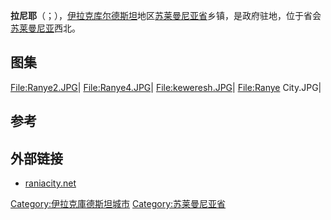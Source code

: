 {{Infobox settlement
|name = 拉尼耶
|native_name = ڕانیه‌
|settlement_type = 
|image_skyline = Ranye4.JPG
|imagesize =
|image_caption =
|image_map =
|mapsize =
|map_caption =
|pushpin_map = Iraq
|pushpin_label_position = left<!-- the position of the pushpin label: right, top, bottom, none -->
|pushpin_map_caption = 于伊拉克所在位置
|subdivision_type = 国家
|subdivision_name = {{flag|Iraq}}
|subdivision_type1 = 地区
|subdivision_name1 = {{flag|Kurdistan}}
|subdivision_type2 = 省
|subdivision_name2 = [[苏莱曼尼亚省|苏莱曼尼亚省]]
|subdivision_type3 = 区
|subdivision_name3 = {{le|拉尼耶区|Ranya District}}
|leader_title =
|leader_name =
|established_title = 
|established_date = 
|unit_pref =Imperial <!--Enter: Imperial, if Imperial (metric) is desired-->
|area_total_sq_mi =
|population_note =
|population_density_sq_mi = auto
|timezone =
|utc_offset =
|timezone_DST =
|utc_offset_DST =
|latd=36 |latm=15 |lats=18 |latNS=N
|longd=44 |longm=53 |longs=01 |longEW=E
|coordinates_type = type:city_region:IQ-SU
|coordinates_display = title

|population_as_of = 2008
|population_total = 200.836

|elevation_footnotes = <!--for references: use <ref> </ref> tags-->
|elevation_ft = 2895
|postal_code_type = <!-- enter ZIP code, Postcode, Post code, Postal code... -->
|postal_code =
|area_code =
|blank_name = 
|blank_info = 
|blank1_name =
|blank1_info =
|website =
|footnotes =
}}

'''拉尼耶'''（{{Lang-ku|Ranya}}；{{lang-ar|رانية}}），[[伊拉克|伊拉克]][[伊拉克库尔德斯坦|库尔德斯坦]]地区[[蘇萊曼尼亞省|苏莱曼尼亚省]]乡镇，是{{le|拉尼耶区|Ranya District}}政府驻地，位于省会[[苏莱曼尼亚|苏莱曼尼亚]]西北{{convert|130|km}}。

== 图集 ==
<gallery>
File:Ranye2.JPG|
File:Ranye4.JPG|
File:keweresh.JPG|
File:Ranye City.JPG|
</gallery>

== 参考 ==
{{reflist|2}}

==外部链接==
{{commons category|Ranya}}
*[http://www.raniacity.net/index.php?option=com_content&view=article&id=107&Itemid=85 raniacity.net]{{Dead link|date=2018年6月 |bot=InternetArchiveBot |fix-attempted=no }}

[[Category:伊拉克庫德斯坦城市|Category:伊拉克庫德斯坦城市]]
[[Category:苏莱曼尼亚省|Category:苏莱曼尼亚省]]